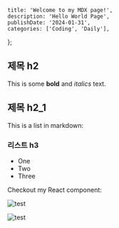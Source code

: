 
    title: 'Welcome to my MDX page!',
    description: 'Hello World Page',
    publishDate: '2024-01-31',
    categories: ['Coding', 'Daily'],
};

<PostTitle title={metadata.title} date={metadata.publishDate} />

## 제목 h2

This is some **bold** and _italics_ text.

## 제목 h2_1

This is a list in markdown:

### 리스트 h3

-   One
-   Two
-   Three

Checkout my React component:

<Image src={image01} alt="test" />

![test](apart.jpeg)
